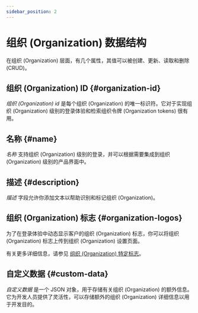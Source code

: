 ```yaml
---
sidebar_position: 2
---
```


# 组织 (Organization) 数据结构

在组织 (Organization) 层面，有几个属性，其值可以被创建、更新、读取和删除 (CRUD)。

## 组织 (Organization) ID \{#organization-id}

_组织 (Organization) id_ 是每个组织 (Organization) 的唯一标识符。它对于实现组织 (Organization) 级别的登录体验和检索组织令牌 (Organization tokens) 很有用。

## 名称 \{#name}

_名称_ 支持组织 (Organization) 级别的登录，并可以根据需要集成到组织 (Organization) 级别的产品界面中。

## 描述 \{#description}

_描述_ 字段允许你添加文本以帮助识别和标记组织 (Organization)。

## 组织 (Organization) 标志 \{#organization-logos}

为了在登录体验中动态显示客户的组织 (Organization) 标志，你可以将组织 (Organization) 标志上传到组织 (Organization) 设置页面。

有关更多详细信息，请参见 [组织 (Organization) 特定标志](/customization/match-your-brand/#organization-specific-branding)。

## 自定义数据 \{#custom-data}

_自定义数据_ 是一个 JSON 对象，用于存储有关组织 (Organization) 的额外信息。它为开发人员提供了灵活性，可以存储额外的组织 (Organization) 详细信息以用于开发目的。
